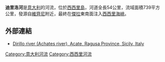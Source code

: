 {{coord|37|0|N|14|20|E|region:IT_type:river|display=title}}

<!-- 檔案不存在 [[Image:Sicily_Dirillo.jpg|right]] ，可從英文維基百科取得 -->
'''迪里洛河'''是[[意大利|意大利]]的河流，位於[[西西里島|西西里島]]，河道全長54公里，流域面積739平方公里，發源自[[維齊尼|維齊尼]]附近，最終在[[傑拉|傑拉]]東南面注入[[西西里海峽|西西里海峽]]。

==外部連結==
*[http://www.mindat.org/loc-2137.html Dirillo river (Achates river), Acate, Ragusa Province, Sicily, Italy] {{Wayback|url=http://www.mindat.org/loc-2137.html |date=20210506120706 }}

{{Italy-geo-stub}}
[[Category:意大利河流|Category:意大利河流]]
[[Category:西西里河流|Category:西西里河流]]